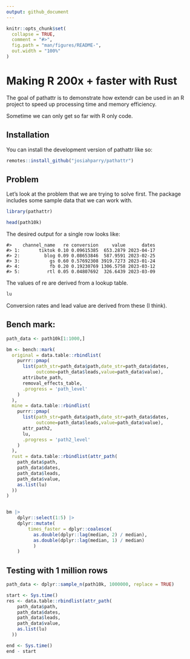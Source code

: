 ```yaml
---
output: github_document
---
```


<!-- README.md is generated from README.Rmd. Please edit that file -->

```r
knitr::opts_chunk$set(
  collapse = TRUE,
  comment = "#>",
  fig.path = "man/figures/README-",
  out.width = "100%"
)
```

# Making R 200x + faster with Rust

<!-- badges: start -->
<!-- badges: end -->

The goal of pathattr is to demonstrate how extendr can be used in an R project to speed up processing time and memory efficiency.

Sometime we can only get so far with R only code. 

## Installation

You can install the development version of pathattr like so:

``` r
remotes::install_github("josiahparry/pathattr")
```

## Problem

Let's look at the problem that we are trying to solve first. The package includes some sample data that we can work with. 

```r
library(pathattr)

head(path10k)
```

The desired output for a single row looks like: 

```
#>    channel_name   re conversion     value      dates
#> 1:       tiktok 0.10 0.09615385  653.2879 2023-04-17
#> 2:         blog 0.09 0.08653846  587.9591 2023-02-25
#> 3:           gs 0.60 0.57692308 3919.7273 2023-01-24
#> 4:           fb 0.20 0.19230769 1306.5758 2023-03-12
#> 5:          rtl 0.05 0.04807692  326.6439 2023-03-09
```

The values of re are derived from a lookup table. 

```r
lu
```

Conversion rates and lead value are derived from these (I think).

## Bench mark:

```r
path_data <- path10k[1:1000,]

bm <- bench::mark(
  original = data.table::rbindlist(
    purrr::pmap(
      list(path_str=path_data$path,date_str=path_data$dates,
           outcome=path_data$leads,value=path_data$value),
      attribute_path,
      removal_effects_table,
      .progress = 'path_level'
    )
  ),
  mine = data.table::rbindlist(
    purrr::pmap(
      list(path_str=path_data$path,date_str=path_data$dates,
           outcome=path_data$leads,value=path_data$value),
      attr_path2,
      lu,
      .progress = 'path2_level'
    )
  ),
  rust = data.table::rbindlist(attr_path(
    path_data$path,
    path_data$dates,
    path_data$leads,
    path_data$value,
    as.list(lu)
  ))
)


bm |> 
    dplyr::select(1:5) |> 
    dplyr::mutate(
        times_faster = dplyr::coalesce(
          as.double(dplyr::lag(median, 2) / median),
          as.double(dplyr::lag(median, 1) / median)
          )
    )
```


## Testing with 1 million rows

```r
path_data <- dplyr::sample_n(path10k, 1000000, replace = TRUE)

start <- Sys.time()
res <- data.table::rbindlist(attr_path(
    path_data$path,
    path_data$dates,
    path_data$leads,
    path_data$value,
    as.list(lu)
  ))

end <- Sys.time()
end - start
```


